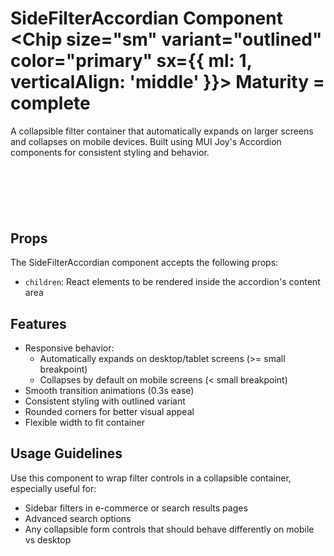 

<Meta of={SideFilterAccordianStories} />

# SideFilterAccordian Component <Chip size="sm" variant="outlined" color="primary" sx={{ ml: 1, verticalAlign: 'middle' }}> Maturity = complete </Chip>

<Canvas of={SideFilterAccordianStories.LaptopView} />

A collapsible filter container that automatically expands on larger screens and collapses on mobile devices. Built using MUI Joy's Accordion components for consistent styling and behavior.

```jsx
import { SideFilterAccordian } from 'switchless';

<SideFilterAccordian>
  <FilterContent />
</SideFilterAccordian>
```

## Props

The SideFilterAccordian component accepts the following props:

- `children`: React elements to be rendered inside the accordion's content area

## Features

- Responsive behavior:
  - Automatically expands on desktop/tablet screens (>= small breakpoint)
  - Collapses by default on mobile screens (< small breakpoint)
- Smooth transition animations (0.3s ease)
- Consistent styling with outlined variant
- Rounded corners for better visual appeal
- Flexible width to fit container

## Usage Guidelines

Use this component to wrap filter controls in a collapsible container, especially useful for:
- Sidebar filters in e-commerce or search results pages
- Advanced search options
- Any collapsible form controls that should behave differently on mobile vs desktop 